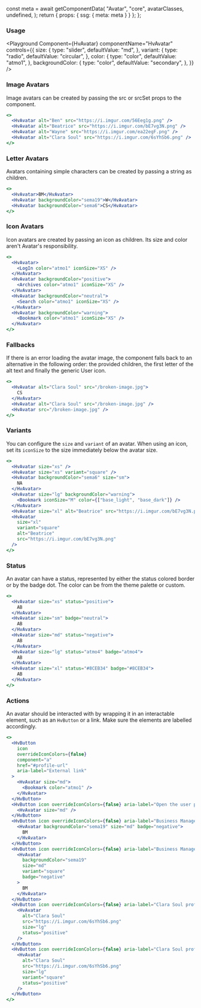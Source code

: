 



  const meta = await getComponentData(
    "Avatar",
    "core",
    avatarClasses,
    undefined,
  );
  return { props: { ssg: { meta: meta } } };
};

<Description />

<Page>

### Usage

<Playground
  Component={HvAvatar}
  componentName="HvAvatar"
  controls={{
    size: {
      type: "slider",
      defaultValue: "md",
    },
    variant: {
      type: "radio",
      defaultValue: "circular",
    },
    color: {
      type: "color",
      defaultValue: "atmo1",
    },
    backgroundColor: {
      type: "color",
      defaultValue: "secondary",
    },
  }}
/>

### Image Avatars

Image avatars can be created by passing the src or srcSet props to the component.

```jsx live
<>
  <HvAvatar alt="Ben" src="https://i.imgur.com/56Eeg1g.png" />
  <HvAvatar alt="Beatrice" src="https://i.imgur.com/bE7vg3N.png" />
  <HvAvatar alt="Wayne" src="https://i.imgur.com/ea22egF.png" />
  <HvAvatar alt="Clara Soul" src="https://i.imgur.com/6sYhSb6.png" />
</>
```

### Letter Avatars

Avatars containing simple characters can be created by passing a string as children.

```jsx live
<>
  <HvAvatar>BM</HvAvatar>
  <HvAvatar backgroundColor="sema19">W</HvAvatar>
  <HvAvatar backgroundColor="sema6">CS</HvAvatar>
</>
```

### Icon Avatars

Icon avatars are created by passing an icon as children. Its size and color aren't Avatar's responsibility.

```jsx live
<>
  <HvAvatar>
    <LogIn color="atmo1" iconSize="XS" />
  </HvAvatar>
  <HvAvatar backgroundColor="positive">
    <Archives color="atmo1" iconSize="XS" />
  </HvAvatar>
  <HvAvatar backgroundColor="neutral">
    <Search color="atmo1" iconSize="XS" />
  </HvAvatar>
  <HvAvatar backgroundColor="warning">
    <Bookmark color="atmo1" iconSize="XS" />
  </HvAvatar>
</>
```

### Fallbacks

If there is an error loading the avatar image, the component falls back to an alternative in the following order: the provided children, the first letter of the alt text and finally the generic User icon.

```jsx live
<>
  <HvAvatar alt="Clara Soul" src="/broken-image.jpg">
    CS
  </HvAvatar>
  <HvAvatar alt="Clara Soul" src="/broken-image.jpg" />
  <HvAvatar src="/broken-image.jpg" />
</>
```

### Variants

You can configure the `size` and `variant` of an avatar. When using an icon, set its `iconSize` to the size immediately below the avatar size.

```jsx live
<>
  <HvAvatar size="xs" />
  <HvAvatar size="xs" variant="square" />
  <HvAvatar backgroundColor="sema6" size="sm">
    NA
  </HvAvatar>
  <HvAvatar size="lg" backgroundColor="warning">
    <Bookmark iconSize="M" color={["base_light", "base_dark"]} />
  </HvAvatar>
  <HvAvatar size="xl" alt="Beatrice" src="https://i.imgur.com/bE7vg3N.png" />
  <HvAvatar
    size="xl"
    variant="square"
    alt="Beatrice"
    src="https://i.imgur.com/bE7vg3N.png"
  />
</>
```

### Status

An avatar can have a status, represented by either the status colored border or by the badge dot. The color can be from the theme palette or custom.

```jsx live
<>
  <HvAvatar size="xs" status="positive">
    AB
  </HvAvatar>
  <HvAvatar size="sm" badge="neutral">
    AB
  </HvAvatar>
  <HvAvatar size="md" status="negative">
    AB
  </HvAvatar>
  <HvAvatar size="lg" status="atmo4" badge="atmo4">
    AB
  </HvAvatar>
  <HvAvatar size="xl" status="#8CEB34" badge="#8CEB34">
    AB
  </HvAvatar>
</>
```

### Actions

An avatar should be interacted with by wrapping it in an interactable element, such as an `HvButton` or a link. Make sure the elements are labelled accordingly.

```jsx live
<>
  <HvButton
    icon
    overrideIconColors={false}
    component="a"
    href="#profile-url"
    aria-label="External link"
  >
    <HvAvatar size="md">
      <Bookmark color="atmo1" />
    </HvAvatar>
  </HvButton>
  <HvButton icon overrideIconColors={false} aria-label="Open the user profile">
    <HvAvatar size="md" />
  </HvButton>
  <HvButton icon overrideIconColors={false} aria-label="Business Manager">
    <HvAvatar backgroundColor="sema19" size="md" badge="negative">
      BM
    </HvAvatar>
  </HvButton>
  <HvButton icon overrideIconColors={false} aria-label="Business Manager">
    <HvAvatar
      backgroundColor="sema19"
      size="md"
      variant="square"
      badge="negative"
    >
      BM
    </HvAvatar>
  </HvButton>
  <HvButton icon overrideIconColors={false} aria-label="Clara Soul profile">
    <HvAvatar
      alt="Clara Soul"
      src="https://i.imgur.com/6sYhSb6.png"
      size="lg"
      status="positive"
    />
  </HvButton>
  <HvButton icon overrideIconColors={false} aria-label="Clara Soul profile">
    <HvAvatar
      alt="Clara Soul"
      src="https://i.imgur.com/6sYhSb6.png"
      size="lg"
      variant="square"
      status="positive"
    />
  </HvButton>
</>
```

</Page>
